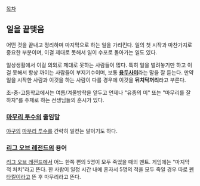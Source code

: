 [[목차]]
== 일을 끝맺음 ==
어떤 것을 끝내고 정리하며 마지막으로 하는 일을 가리킨다. 일의 첫 시작과 마찬가지로 중요한 부분이며, 이걸 제대로 못해서 일이 수포로 돌아가는 일도 있다.

일상생활에서 이걸 의외로 제대로 못하는 사람들이 많다. 특히 일을 벌려놓기만 하고 이걸 못해서 항상 까이는 사람들이 부지기수이며, 보통 '''[[용두사미]]'''라는 말을 잘 듣는다. 만약 일을 시작한 사람과 이것을 하는 사람이 다를 경우에 이것을 '''뒤치닥꺼리'''라고 부른다.

초-중-고등학교에서는 여름/겨울방학을 앞두고 언제나 "유종의 미" 또는 "마무리를 잘하자"를 주제로 하는 선생님들의 훈시가 있다.

=== [[마무리 투수]]의 줄임말 ===
[[야구]]의 [[마무리 투수]]를 간략히 일컫는 말이기도 하다.

=== [[리그 오브 레전드]]의 용어 ===
[[리그 오브 레전드]]에서 어느 한쪽 편의 5명이 모두 죽었을 때의 멘트. 게임에는 "마지막 적 처치"라고 뜬다.
한 사람이 일정 시간 내에 혼자서 5명의 적을 모두 죽일 경우 따로 [[펜타킬]]이라고 뜬 후 마무리라고 뜬다.
